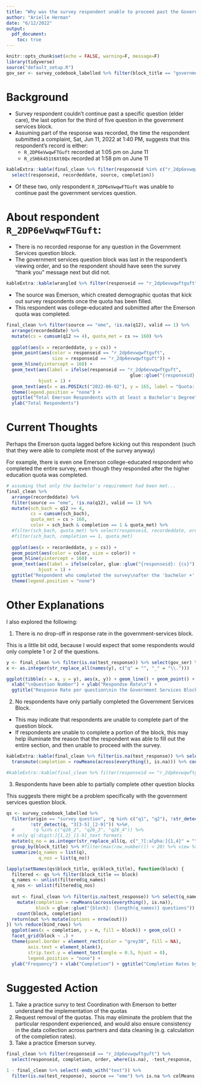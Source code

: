 ```yaml
---
title: "Why was the survey respondent unable to proceed past the Government Services Question Block?"
author: "Arielle Herman"
date: "6/12/2022"
output:
  pdf_document:
    toc: true
---
```


```r
knitr::opts_chunk$set(echo = FALSE, warning=F, message=F)
library(tidyverse)
source("default_setup.R")
gov_ser <- survey_codebook_labelled %>% filter(block_title == "government services", origin == "survey question") %>% pull(q)
```

# Background

+ Survey respondent couldn't continue past a specific question (elder care), the last option for the third of five question in the government services block.
+ Assuming part of the response was recorded, the time the respondent submitted a complaint, Sat, Jun 11, 2022 at 1:40 PM, suggests that this respondent's record is either:
  + `R_2DP6eVwqwFTGuft` recorded at 1:05 pm on June 11
  + `R_zSHbk451t6Xt0Qx` recorded at 1:58 pm on June 11

```r
kableExtra::kable(final_clean %>% filter(responseid %in% c("r_2dp6evwqwftguft", "r_zshbk451t6xt0qx")) %>%
  select(responseid, recordeddate, source, completion))
```

+ Of these two, only respondent `R_2DP6eVwqwFTGuft` was unable to continue past the government services question.

# About respondent `R_2DP6eVwqwFTGuft`:

+ There is no recorded response for any question in the Government Services question block.
+ The government services question block was last in the respondent's viewing order, and so the respondent should have seen the survey "thank you" message next but did not.

```r
kableExtra::kable(wrangled %>% filter(responseid == "r_2dp6evwqwftguft") %>% select(order))
```

+ The source was Emerson, which created demographic quotas that kick out survey respondents once the quota has been filled.
+ This respondent was college-educated and submitted after the Emerson quota was completed.

```r
final_clean %>% filter(source == "eme", !is.na(q12), valid == 1) %>%
  arrange(recordeddate) %>%
  mutate(cs = cumsum(q12 >= 4), quota_met = cs >= 160) %>%
  
  ggplot(aes(x = recordeddate, y = cs)) +
  geom_point(aes(color = responseid == "r_2dp6evwqwftguft",
                 size = responseid == "r_2dp6evwqwftguft")) +
  geom_hline(yintercept = 160) +
  geom_text(aes(label = ifelse(responseid == "r_2dp6evwqwftguft",
                                              glue::glue("{responseid}: {cs}"), "")),
            hjust = 1) +
  geom_text(aes(x = as.POSIXct("2022-06-02"), y = 165, label = "Quota: 160 Bachelor +")) +
  theme(legend.position = "none") +
  ggtitle("Total Emerson Respondents with at least a Bachelor's Degree") +
  ylab("Total Respondents")
```

# Current Thoughts

Perhaps the Emerson quota lagged before kicking out this respondent (such that they were able to complete most of the survey anyway)

For example, there is even one Emerson college-educated respondent who completed the entire survey, even though they responded after the higher education quota was completed.

```r
# assuming that only the bachelor's requirement had been met...
final_clean %>%
  arrange(recordeddate) %>%
  filter(source == "eme", !is.na(q12), valid == 1) %>%
  mutate(sch_bach = q12 >= 4,
         cs = cumsum(sch_bach),
         quota_met = cs > 160,
         color = sch_bach & completion == 1 & quota_met) %>%
  #filter(sch_bach, quota_met) %>% select(responseid, recordeddate, order, completion, cs)
  #filter(sch_bach, completion == 1, quota_met)
  
  ggplot(aes(x = recordeddate, y = cs)) +
  geom_point(aes(color = color, size = color)) +
  geom_hline(yintercept = 160) +
  geom_text(aes(label = ifelse(color, glue::glue("{responseid}: {cs}"), "")),
            hjust = 1) +
  ggtitle("Respondent who completed the survey\nafter the 'bachelor +' quota was met") +
  theme(legend.position = "none")
```

# Other Explanations

I also explored the following:

1. There is no drop-off in response rate in the government-services block.

This is a little bit odd, because I would expect that some respondents would only complete 1 or 2 of the questions.

```r
y <- final_clean %>% filter(is.na(test_response)) %>% select(gov_ser) %>% is.na %>% colMeans()
x <- as.integer(str_replace_all(names(y), c("q" = "", "_" = "\\.")))

ggplot(tibble(x = x, y = y), aes(x, y)) + geom_line() + geom_point() +
  xlab("\nQuestion Number") + ylab("Respondse Rate\n") +
  ggtitle("Response Rate per question\nin the Government Services Block")
```

2. No respondents have only partially completed the Government Services Block.

  + This may indicate that respondents are unable to complete part of the question block.
  + If respondents are unable to complete a portion of the block, this may help illuminate the reason that the respondent was able to fill out the entire section, and then unable to proceed with the survey.

```r
kableExtra::kable(final_clean %>% filter(is.na(test_response)) %>% select(gov_ser) %>%
  transmute(completion = rowMeans(across(everything(), is.na))) %>% count(completion))

#kableExtra::kable(final_clean %>% filter(responseid == "r_2dp6evwqwftguft") %>% select(responseid, gov_ser))
```

3. Respondents have been able to partially complete other question blocks

This suggests there might be a problem specifically with the government services question block.

```r
qs <- survey_codebook_labelled %>%
  filter(origin == "survey question", !q %in% c("q1", "q2"), !str_detect(q, "text"),
         !str_detect(q, "3[3-5]_[2-9]")) %>%#,
  #       !q %in% c("q26_2", "q26_3", "q26_4")) %>%
  # only q[:digit:]{1,2}_[1-9]_text formats
  mutate(q_no = as.integer(str_replace_all(q, c("_?[:alpha:]{1,4}" = "", "_" = "\\.")))) %>%
  group_by(block_title) %>% #filter(max(row_number()) < 20) %>% view %>%
  summarize(q_names = list(q),
            q_nos = list(q_no))

lapply(setNames(qs$block_title, qs$block_title), function(block) {
  filtered <- qs %>% filter(block_title == block)
  q_names <- unlist(filtered$q_names)
  q_nos <- unlist(filtered$q_nos)
  
  out <- final_clean %>% filter(is.na(test_response)) %>% select(q_names) %>%
    mutate(completion = rowMeans(across(everything(), is.na)),
           block = glue::glue("{block}: {length(q_names)} questions")) %>%
    count(block, completion)
  return(out %>% mutate(options = nrow(out)))
}) %>% reduce(bind_rows) %>%
  ggplot(aes(x = completion, y = n, fill = block)) + geom_col() +
  facet_grid(block ~ .) +
  theme(panel.border = element_rect(color = "grey30", fill = NA),
        axis.text = element_blank(),
        strip.text.y = element_text(angle = 0.5, hjust = 0),
        legend.position = "none") +
  ylab("Frequency") + xlab("Completion") + ggtitle("Completion Rates by Question Block")
```

# Suggested Action

1. Take a practice survy to test
Coordination with Emerson to better understand the implementation of the quotas
2. Request removal of the quotas.  This may eliminate the problem that the particular respondent experienced, and would also ensure consistency in the data collection across partners and data cleaning (e.g. calculation of the completion rates).
3. Take a practice Emerson survey.

```r
final_clean %>% filter(responseid == "r_2dp6evwqwftguft") %>%
  select(responseid, completion, order, where(is.na), -test_response, -ends_with("text"))

1 - final_clean %>% select(-ends_with("text")) %>%
  filter(is.na(test_response), source == "eme") %>% is.na %>% colMeans

```


